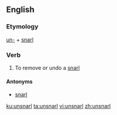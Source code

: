 ==English==

===Etymology===
[[un-]] + [[snarl]]

===Verb===
{{en-verb|unsnarls|unsnarling|unsnarled|unsnarled}}

# To remove or undo a [[snarl]]

====Antonyms====
* [[snarl]]

[[ku:unsnarl]]
[[ta:unsnarl]]
[[vi:unsnarl]]
[[zh:unsnarl]]